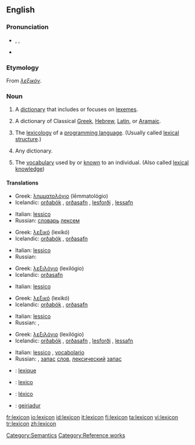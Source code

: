 {{was wotd|2006|December|12}}
{{wikipedia|dab=lexicon (disambiguation)|lexicon}}
==English==

===Pronunciation===
* {{enPR|lĕ'ksĭkŏn}}, {{IPA|/ˈleksɪkɑn/}}, {{SAMPA|/"leksIkQn/}}
* {{audio|en-us-lexicon.ogg|Audio (US)}}

===Etymology===
From {{AGr.}} ''[[λεξικόν]]''.

===Noun===
{{wikipedia}}
{{en-noun}}

# {{linguistics}} A [[dictionary]] that includes or focuses on [[lexeme]]s.
# A dictionary of Classical [[Greek]], [[Hebrew]], [[Latin]], or [[Aramaic]].
# {{programming}} The [[lexicology]] of a [[programming language]]. (Usually called [[lexical structure]].)
# {{rare}} Any dictionary.
# The [[vocabulary]] used by or [[know]]n to an individual. (Also called [[lexical knowledge]])

====Translations====
{{trans-top|dictionary of lexemes}}
* Greek: [[λημματολόγιο]] (lēmmatológio) {{n}}
* Icelandic: [[orðabók]] {{f}}, [[orðasafn]] {{n}}, [[lesforði]] {{m}}, [[lessafn]] {{n}}
{{trans-mid}}
* Italian: [[lessico]] {{m}}
* Russian: [[словарь]] [[лексема|лексем]]
{{trans-bottom}}

{{trans-top|dictionary of Classical Greek, Hebrew, Latin, or Aramaic}}
* Greek: [[λεξικό]] (lexikó) {{n}}
* Icelandic: [[orðabók]] {{f}}, [[orðasafn]] {{n}}
{{trans-mid}}
* Italian: [[lessico]] {{m}}
* Russian: {{t+|ru|лексикон|sc=Cyrl|tr=lexikón|m}}
{{trans-bottom}}

{{trans-top|lexicology of a programming language}}
* Greek: [[λεξιλόγιο]] (lexilógio) {{n}}
* Icelandic: [[orðasafn]] {{n}}
{{trans-mid}}
* Italian: [[lessico]] {{m}}
{{trans-bottom}}

{{trans-top|(rare) any dictionary}}
* Greek: [[λεξικό]] (lexikó) {{n}}
* Icelandic: [[orðabók]] {{f}}, [[orðasafn]] {{n}}
{{trans-mid}}
* Italian: [[lessico]] {{m}}
* Russian: {{t+|ru|лексикон|sc=Cyrl|tr=lexikón|m}}, {{t+|ru|словарь|sc=Cyrl|tr=slovár'|m}}
{{trans-bottom}}

{{trans-top|vocabulary used by an individual}}
* Greek: [[λεξιλόγιο]] (lexilógio) {{n}}
* Icelandic: [[orðabók]] {{f}}, [[orðasafn]] {{n}}, [[lesforði]] {{m}}, [[lessafn]] {{n}}
{{trans-mid}}
* Italian: [[lessico]] {{m}}, [[vocabolario]] {{m}}
* Russian: {{t+|ru|лексикон|sc=Cyrl|tr=lexikón|m}}, [[запас]] [[слово|слов]], [[лексический]] [[запас]]
{{trans-bottom}}

{{checktrans-top}}
* {{ttbc|French}}: [[lexique]] {{m}}
* {{ttbc|Interlingua}}: [[lexico]]
* {{ttbc|Portuguese}}: [[léxico]] {{m}}
* {{ttbc|Welsh}}: [[geiriadur]] {{m}}
{{trans-bottom}}

[[Category:Lexicons| ]]
[[Category:Semantics]]
[[Category:Reference works]]

[[fr:lexicon]]
[[io:lexicon]]
[[id:lexicon]]
[[it:lexicon]]
[[fi:lexicon]]
[[ta:lexicon]]
[[vi:lexicon]]
[[tr:lexicon]]
[[zh:lexicon]]